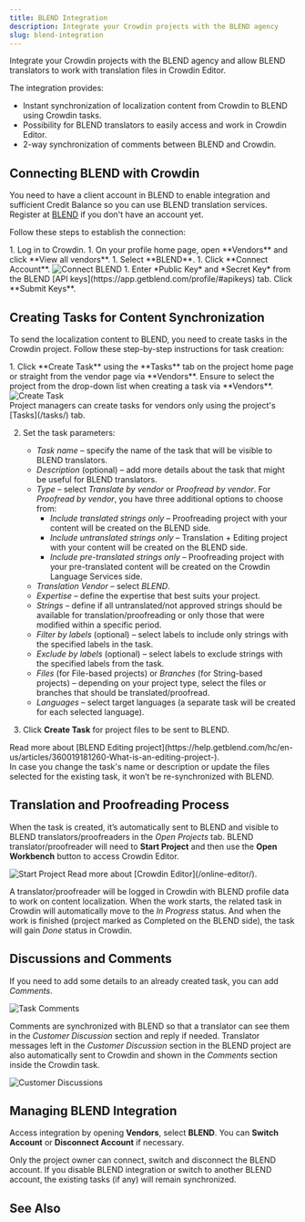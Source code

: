 ```yaml
---
title: BLEND Integration
description: Integrate your Crowdin projects with the BLEND agency
slug: blend-integration
---
```



Integrate your Crowdin projects with the BLEND agency and allow BLEND translators to work with translation files in Crowdin Editor.

The integration provides:

- Instant synchronization of localization content from Crowdin to BLEND using Crowdin tasks.
- Possibility for BLEND translators to easily access and work in Crowdin Editor.
- 2-way synchronization of comments between BLEND and Crowdin.

## Connecting BLEND with Crowdin

You need to have a client account in BLEND to enable integration and sufficient Credit Balance so you can use BLEND translation services. Register at [BLEND](https://app.getblend.com/auth/register) if you don't have an account yet.

Follow these steps to establish the connection:

<Steps>
  1. Log in to Crowdin.
  1. On your profile home page, open **Vendors** and click **View all vendors**.
  1. Select **BLEND**.
  1. Click **Connect Account**. <Image src={blendConnect} alt="Connect BLEND" />
  1. Enter *Public Key* and *Secret Key* from the BLEND [API keys](https://app.getblend.com/profile/#apikeys) tab. Click **Submit Keys**.
</Steps>

## Creating Tasks for Content Synchronization

To send the localization content to BLEND, you need to create tasks in the Crowdin project. Follow these step-by-step instructions for task creation:

<Steps>
  1. Click **Create Task** using the **Tasks** tab on the project home page or straight from the vendor page via **Vendors**. Ensure to select the project from the drop-down list when creating a task via **Vendors**.
      <Image src={blendCreateTask} alt="Create Task" />
      <Aside>Project managers can create tasks for vendors only using the project's [Tasks](/tasks/) tab.</Aside>

  2. Set the task parameters:
      - *Task name* &ndash; specify the name of the task that will be visible to BLEND translators.
      - *Description* (optional) &ndash; add more details about the task that might be useful for BLEND translators.
      - *Type* &ndash; select *Translate by vendor* or *Proofread by vendor*. For *Proofread by vendor*, you have three additional options to choose from:
        * *Include translated strings only* &ndash; Proofreading project with your content will be created on the BLEND side.
        * *Include untranslated strings only* &ndash; Translation + Editing project with your content will be created on the BLEND side.
        * *Include pre-translated strings only* &ndash; Proofreading project with your pre-translated content will be created on the Crowdin Language Services side.
      - *Translation Vendor* &ndash; select *BLEND*.
      - *Expertise* &ndash; define the expertise that best suits your project.
      - *Strings* &ndash;  define if all untranslated/not approved strings should be available for translation/proofreading or only those that were modified within a specific period.
      - *Filter by labels* (optional) &ndash; select labels to include only strings with the specified labels in the task.
      - *Exclude by labels* (optional) &ndash; select labels to exclude strings with the specified labels from the task.
      - *Files* (for File-based projects) or *Branches* (for String-based projects) &ndash; depending on your project type, select the files or branches that should be translated/proofread.
      - *Languages* &ndash; select target languages (a separate task will be created for each selected language).

  3. Click **Create Task** for project files to be sent to BLEND.
</Steps>

<ReadMore>
  Read more about [BLEND Editing project](https://help.getblend.com/hc/en-us/articles/360019181260-What-is-an-editing-project-).
</ReadMore>

<Aside type="caution">
  In case you change the task's name or description or update the files selected for the existing task, it won’t be re-synchronized with BLEND.
</Aside>

## Translation and Proofreading Process

When the task is created, it’s automatically sent to BLEND and visible to BLEND translators/proofreaders in the *Open Projects* tab. BLEND translator/proofreader will need to **Start Project** and then use the **Open Workbench** button to access Crowdin Editor.

<Image src={blendStartProject} alt="Start Project" />

<ReadMore>
  Read more about [Crowdin Editor](/online-editor/).
</ReadMore>

A translator/proofreader will be logged in Crowdin with BLEND profile data to work on content localization. When the work starts, the related task in Crowdin will automatically move to the *In Progress* status. And when the work is finished (project marked as Completed on the BLEND side), the task will gain *Done* status in Crowdin.

## Discussions and Comments

If you need to add some details to an already created task, you can add *Comments*.

<Image src={blendTaskComments} alt="Task Comments" />

Comments are synchronized with BLEND so that a translator can see them in the *Customer Discussion* section and reply if needed. Translator messages left in the *Customer Discussion* section in the BLEND project are also automatically sent to Crowdin and shown in the *Comments* section inside the Crowdin task.

<Image src={blendCustomerDiscussions} alt="Customer Discussions" />

## Managing BLEND Integration

Access integration by opening **Vendors**, select **BLEND**. You can **Switch Account** or **Disconnect Account** if necessary.

<Aside>
  Only the project owner can connect, switch and disconnect the BLEND account. If you disable BLEND integration or switch to another BLEND account, the existing tasks (if any) will remain synchronized.
</Aside>

## See Also

<CardGrid>
  <LinkCard title="Tasks" href="/tasks" />
  <LinkCard title="Ordering Professional Translations" href="/ordering-professional-translations/" />
</CardGrid>
